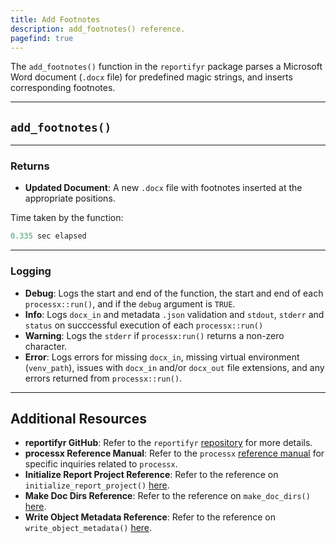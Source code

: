 ```yaml
---
title: Add Footnotes
description: add_footnotes() reference. 
pagefind: true
---
```



The `add_footnotes()` function in the `reportifyr` package parses a Microsoft Word document (`.docx` file) for predefined magic strings, and inserts corresponding footnotes.

---

## `add_footnotes()`

<EmbeddedHTML filename="/public/html_files/add_footnotes.html"/>

---

### Returns

- **Updated Document**: A new `.docx` file with footnotes inserted at the appropriate positions.

Time taken by the function:

```r
0.335 sec elapsed
```

---

### Logging

- **Debug**: Logs the start and end of the function, the start and end of each `processx::run()`, and if the `debug` argument is `TRUE`.
- **Info**: Logs `docx_in` and metadata `.json` validation and `stdout`, `stderr` and `status` on succcessful execution of each `processx::run()`
- **Warning**: Logs the `stderr` if `processx:run()` returns a non-zero character. 
- **Error**: Logs errors for missing `docx_in`, missing virtual environment (`venv_path`), issues with `docx_in` and/or `docx_out` file extensions, and any errors returned from `processx::run()`.

---

## Additional Resources

- **reportifyr GitHub**: Refer to the `reportifyr` [repository](https://github.com/A2-ai/reportifyr) for more details.
- **processx Reference Manual**: Refer to the `processx` [reference manual](https://cran.r-project.org/web/packages/processx/processx.pdf) for specific inquiries related to `processx`.
- **Initialize Report Project Reference**: Refer to the reference on `initialize_report_project()` [here](/reportifyr_docs/reference/setup/initialize_report_project).
- **Make Doc Dirs Reference**: Refer to the reference on `make_doc_dirs()` [here](/reportifyr_docs/reference/utilities/make_doc_dirs).
- **Write Object Metadata Reference**: Refer to the reference on `write_object_metadata()` [here](/reportifyr_docs/reference/metadata/write_object_metadata).
